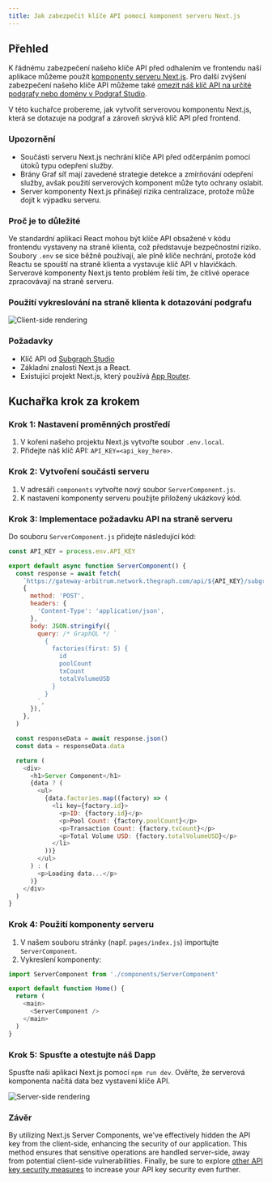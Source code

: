 ```yaml
---
title: Jak zabezpečit klíče API pomocí komponent serveru Next.js
---
```


## Přehled

K řádnému zabezpečení našeho klíče API před odhalením ve frontendu naší aplikace můžeme použít [komponenty serveru Next.js](https://nextjs.org/docs/app/building-your-application/rendering/server-components). Pro další zvýšení zabezpečení našeho klíče API můžeme také [omezit náš klíč API na určité podgrafy nebo domény v Podgraf Studio](/cookbook/upgrading-a-subgraph/#securing-your-api-key).

V této kuchařce probereme, jak vytvořit serverovou komponentu Next.js, která se dotazuje na podgraf a zároveň skrývá klíč API před frontend.

### Upozornění

- Součásti serveru Next.js nechrání klíče API před odčerpáním pomocí útoků typu odepření služby.
- Brány Graf síť mají zavedené strategie detekce a zmírňování odepření služby, avšak použití serverových komponent může tyto ochrany oslabit.
- Server komponenty Next.js přinášejí rizika centralizace, protože může dojít k výpadku serveru.

### Proč je to důležité

Ve standardní aplikaci React mohou být klíče API obsažené v kódu frontendu vystaveny na straně klienta, což představuje bezpečnostní riziko. Soubory `.env` se sice běžně používají, ale plně klíče nechrání, protože kód Reactu se spouští na straně klienta a vystavuje klíč API v hlavičkách. Serverové komponenty Next.js tento problém řeší tím, že citlivé operace zpracovávají na straně serveru.

### Použití vykreslování na straně klienta k dotazování podgrafu

![Client-side rendering](/img/api-key-client-side-rendering.png)

### Požadavky

- Klíč API od [Subgraph Studio](https://thegraph.com/studio)
- Základní znalosti Next.js a React.
- Existující projekt Next.js, který používá [App Router](https://nextjs.org/docs/app).

## Kuchařka krok za krokem

### Krok 1: Nastavení proměnných prostředí

1. V kořeni našeho projektu Next.js vytvořte soubor `.env.local`.
2. Přidejte náš klíč API: `API_KEY=<api_key_here>`.

### Krok 2: Vytvoření součásti serveru

1. V adresáři `components` vytvořte nový soubor `ServerComponent.js`.
2. K nastavení komponenty serveru použijte přiložený ukázkový kód.

### Krok 3: Implementace požadavku API na straně serveru

Do souboru `ServerComponent.js` přidejte následující kód:

```javascript
const API_KEY = process.env.API_KEY

export default async function ServerComponent() {
  const response = await fetch(
    `https://gateway-arbitrum.network.thegraph.com/api/${API_KEY}/subgraphs/id/HUZDsRpEVP2AvzDCyzDHtdc64dyDxx8FQjzsmqSg4H3B`,
    {
      method: 'POST',
      headers: {
        'Content-Type': 'application/json',
      },
      body: JSON.stringify({
        query: /* GraphQL */ `
          {
            factories(first: 5) {
              id
              poolCount
              txCount
              totalVolumeUSD
            }
          }
        `,
      }),
    },
  )

  const responseData = await response.json()
  const data = responseData.data

  return (
    <div>
      <h1>Server Component</h1>
      {data ? (
        <ul>
          {data.factories.map((factory) => (
            <li key={factory.id}>
              <p>ID: {factory.id}</p>
              <p>Pool Count: {factory.poolCount}</p>
              <p>Transaction Count: {factory.txCount}</p>
              <p>Total Volume USD: {factory.totalVolumeUSD}</p>
            </li>
          ))}
        </ul>
      ) : (
        <p>Loading data...</p>
      )}
    </div>
  )
}
```

### Krok 4: Použití komponenty serveru

1. V našem souboru stránky (např. `pages/index.js`) importujte `ServerComponent`.
2. Vykreslení komponenty:

```javascript
import ServerComponent from './components/ServerComponent'

export default function Home() {
  return (
    <main>
      <ServerComponent />
    </main>
  )
}
```

### Krok 5: Spusťte a otestujte náš Dapp

Spusťte naši aplikaci Next.js pomocí `npm run dev`. Ověřte, že serverová komponenta načítá data bez vystavení klíče API.

![Server-side rendering](/img/api-key-server-side-rendering.png)

### Závěr

By utilizing Next.js Server Components, we've effectively hidden the API key from the client-side, enhancing the security of our application. This method ensures that sensitive operations are handled server-side, away from potential client-side vulnerabilities. Finally, be sure to explore [other API key security measures](/querying/managing-api-keys/) to increase your API key security even further.
